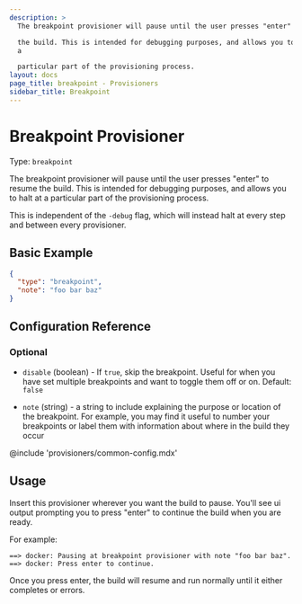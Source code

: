 ```yaml
---
description: >
  The breakpoint provisioner will pause until the user presses "enter" to resume

  the build. This is intended for debugging purposes, and allows you to halt at
  a

  particular part of the provisioning process.
layout: docs
page_title: breakpoint - Provisioners
sidebar_title: Breakpoint
---
```


# Breakpoint Provisioner

Type: `breakpoint`

The breakpoint provisioner will pause until the user presses "enter" to resume
the build. This is intended for debugging purposes, and allows you to halt at a
particular part of the provisioning process.

This is independent of the `-debug` flag, which will instead halt at every step
and between every provisioner.

## Basic Example

```json
{
  "type": "breakpoint",
  "note": "foo bar baz"
}
```

## Configuration Reference

### Optional

- `disable` (boolean) - If `true`, skip the breakpoint. Useful for when you
  have set multiple breakpoints and want to toggle them off or on. Default:
  `false`

- `note` (string) - a string to include explaining the purpose or location of
  the breakpoint. For example, you may find it useful to number your
  breakpoints or label them with information about where in the build they
  occur

@include 'provisioners/common-config.mdx'

## Usage

Insert this provisioner wherever you want the build to pause. You'll see ui
output prompting you to press "enter" to continue the build when you are ready.

For example:

```shell
==> docker: Pausing at breakpoint provisioner with note "foo bar baz".
==> docker: Press enter to continue.
```

Once you press enter, the build will resume and run normally until it either
completes or errors.
